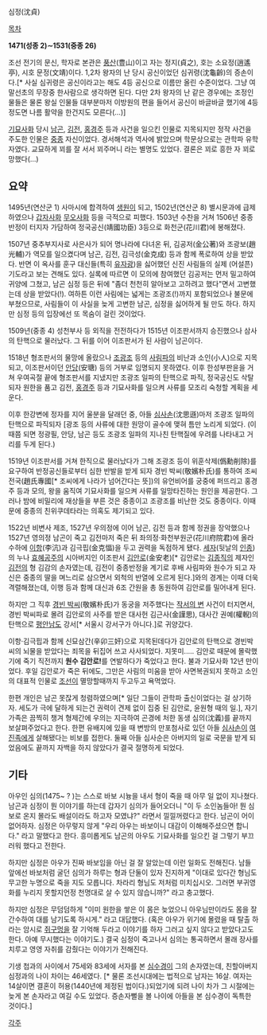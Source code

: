 심정(沈貞)

[[목차]] 

'''1471(성종 2)∼1531(중종 26)'''

조선 전기의 문신, 학자로 본관은 [[풍산]](豊山)이고 자는 정지(貞之), 호는 소요정(逍遙亭), 시호 문정(文靖)이다. 1,2차 왕자의 난 당시 공신이었던 심귀령(沈龜齡)의 증손이다.[* 사실 심귀령은 공신이라고는 해도 4등 공신으로 이름만 올린 수준이었다. 그냥 여말선초의 무장중 한사람으로 생각하면 된다. 다만 2차 왕자의 난 같은 경우에는 조정인물들은 물론 왕실 인물들 대부분마저 이방원의 편을 들어서 공신이 바글바글 했기에 4등 정도면 나름 활약을 한건지도 모른다(...)] 

[[기묘사화]] 당시 [[남곤]], [[김전]], [[홍경주]] 등과 사건을 일으킨 인물로 지목되지만 정작 사건을 주도한 인물은 [[중종]] 자신이었다. 경서해석과 역사에 밝았으며 학문상으로는 관학파 유학자였다. 교묘하게 꾀를 잘 서서 꾀주머니 라는 별명도 있었다. 결론은 꾀로 흥한 자 꾀로 망했다(...)

== 요약 ==
1495년(연산군 1) 사마시에 합격하여 [[생원]]이 되고, 1502년(연산군 8) 별시문과에 급제하였으나 [[갑자사화]] [[무오사화]] 등을 극적으로 피했다. 1503년 수찬을 거쳐 1506년 중종반정이 터지자 가담하여 정국공신(靖國功臣) 3등으로 화천군(花川君)에 봉해졌다. 

1507년 중추부지사로 사은사가 되어 명나라에 다녀온 뒤, 김공저(金公著)와 조광보(趙光輔)가 역모를 일으켰다며 남곤, 김전, 김극성(金克成) 등과 함께 폭로하여 상을 받았다. 반면 이 옥사를 훈구 대신들(특히 [[유자광]])을 싫어했던 신진 사림들의 실제 (어설픈) 기도라고 보는 견해도 있다. 실록에 따르면 이 모의에 참여했던 김공저는 먼저 밀고하여 귀양에 그쳤고, 남곤 심정 등은 뒤에 "좀더 천천히 알아보고 고하려고 했다"면서 고변했는데 상을 받았다(!). 여하튼 이런 사림에는 넓게는 조광조(!)까지 포함되었으나 불문에 부쳤으므로, 사림들이 이 사실을 늦게 고변한 남곤, 심정을 싫어하게 될 만도 하다. 하지만 심정 등의 입장에선 또 목숨이 걸린 것이었다.

1509년(중종 4) 성천부사 등 외직을 전전하다가 1515년 이조판서까지 승진했으나 삼사의 탄핵으로 물러났다. 그 뒤를 이어 이조판서가 된 사람이 남곤이다.

1518년 형조판서의 물망에 올랐으나 [[조광조]] 등의 [[사림파]]의 비난과 소인(小人)으로 지목되고, 이조판서이던 [[안당]](安瑭) 등의 거부로 임명되지 못하였다. 이후 한성부판윤을 거쳐 우여곡절 끝에 형조판서를 지냈지만 조광조 일파의 탄핵으로 파직, 정국공신도 삭탈되자 원한을 품고 김전, [[홍경주]] 등과 기묘사화를 일으켜 사류를 모조리 숙청할 계획을 세운다.

이후 한강변에 정자를 지어 울분을 달래던 중, 아들 [[심사손]](沈思遜)마저 조광조 일파의 탄핵으로 파직되자 [광조 등의 사류에 대한 원망이 골수에 맺혀 틈만 노리게 되었다. (이때쯤 되면 정광필, 안당, 남곤 등도 조광조 일파의 지나친 탄핵질에 우려를 나타내고 거리를 두게 된다.)

1519년 이조판서를 거쳐 한직으로 물러났다가 그해 조광조 등이 위훈삭제(僞勳削除)를 요구하여 반정공신들로부터 심한 반발을 받게 되자 경빈 박씨(敬嬪朴氏)를 통하여 조씨전국(趙氏專國[* 조씨에게 나라가 넘어간다는 뜻])의 유언비어를 궁중에 퍼뜨리고 홍경주 등과 모의, 왕을 움직여 기묘사화를 일으켜 사류를 일망타진하는 원인을 제공한다. 그러나 밤에 비밀리에 재상들을 부른 것은 중종이고 조광조를 비난한 것도 중종이다. 이때문에 중종의 친위쿠데타라는 의혹도 제기되고 있다.

1522년 비변사 제조, 1527년 우의정에 이어 남곤, 김전 등과 함께 정권을 장악했으나 1527년 영의정 남곤이 죽고 김전마저 죽은 뒤 좌의정·화천부원군(花川府院君)에 올라 수하에 [[이항]](李沆)과 김극핍(金克愊)을 두고 권력을 독점하게 됐다. [[세자]](뒷날의 [[인종]])의 누나 [[효혜공주]]의 시아버지인 이조판서 [[김안로]](金安老)[* 김안로는 [[김종직]]의 제자인 [[김전]]의 형 김감의 손자였는데, 김전이 중종반정을 계기로 후배 사림파와 원수가 되고 자신은 중종의 딸을 며느리로 삼으면서 외척의 반열에 오르게 된다.]와의 경계는 이때 더욱 격렬해졌는데, 이행 등과 함께 대신과 6조 간원을 총 동원하여 김안로를 밀어내게 된다.

하지만 그 직후 [[경빈 박씨]](敬嬪朴氏)가 동궁을 저주했다는 [[작서의 변]] 사건이 터지면서, 경빈 박씨파로 몰려 김안로의 사주를 받은 대사헌 김근사(金謹思), 대사간 권예(權輗)의 탄핵으로 [[평안남도]] 강서[* 서울시 강서구가 아니다.]로 귀양갔다.

이항·김극핍과 함께 신묘삼간(辛卯三奸)으로 지목된데다가 김안로의 탄핵으로 경빈박씨의 뇌물을 받았다는 죄목을 뒤집어 쓰고 사사되었다. 지못미..... 김안로 때문에 몰락했기에 죽기 직전까지 '''원수 김안로!'''를 연발하다가 죽었다고 한다. 불과 기묘사화 12년 만이었다. 후일 김안로가 죽은 뒤에도, 그만은 사림의 미움을 받아 사면복권되지 못하고 소인의 대표적 인물로 [[조선]]이 멸망할때까지 두고두고 욕먹었다.

한편 개인은 남곤 못잖게 청렴하였으며[* 일단 그들이 관학파 출신이었다는 걸 상기하자. 세도가 극에 달하게 되는건 권력이 견제 없이 집중 된 김안로, 윤원형 때의 일.], 자기 가족은 끔찍히 챙겨 형제간에 우의는 지극하여 곤경에 처한 동생 심의(沈義)를 끝까지 보살펴주었다고 한다. 한편 유배지에 있을 때 변방의 만포첨사로 있던 아들 [[심사손]]이 [[여진족]]에게 살해됐다는 비보를 접한다. 둘째 아들 심사순은 아버지의 일로 국문을 받게 되었음에도 끝까지 자백을 하지 않았다가 결국 절명하게 되었다. 

== 기타 ==
아우인 심의(1475~ ? )는 스스로 바보 시늉을 내서 형이 죽을 때 아무 일 없이 지나쳤다. 남곤과 심정이 뭔 이야기를 하는데 갑자기 심의가 들어오더니 "이 두 소인놈들아! 뭔 심보로 온지 몰라도 배설이라도 하고자 모였냐?" 라면서 낄낄꺼렸다고 한다. 남곤이 어이없어하자. 심정은 아무렇지 않게 "우리 아우는 바보이니 대감이 이해해주셨으면 합니다." 라고 말했다고 한다. 흥미롭게도 남곤의 아우도 기묘사화를 일으킨 걸 그렇기 부끄러워 했다고 전한다.

하지만 심정은 아우가 진짜 바보임을 아닌 걸 잘 알았는데 이런 일화도 전해진다. 남들 앞에선 바보처럼 굴던 심의가 하루는 형과 단둘이 있자 진지하게 "이대로 있다간 형님도 무고한 누명으로 죽을 지도 모릅니다. 차라리 형님도 저처럼 미치십시오. 그러면 부귀영화를 누리지 못할지언정 천명대로 살 수 있지 않습니까?" 라고 충고했다.

하지만 심정은 무덤덤하게 "이미 원한을 쌓은 이 몸은 늦었으니 아우님만이라도 몸을 잘 간수하여 대를 남기도록 하시게." 라고 대답했다. (혹은 아우가 위기에 몰렸을 때 탈출 하라는 암시로 [[쥐구멍]]을 잘 기억해 두라고 이야기를 하자 그러고 싶지 않다고 받았다고도 한다. 아예 무시했다는 이야기도.) 결국 심정이 죽고나서 심의는 통곡하면서 몰래 장사를 치루고 영영 자취를 감췄다는 이야기가 전해진다.

기생 첩과의 사이에서 75세와 83세에 서자를 본 [[심수경]]이 그의 손자였는데, 친할아버지 심정과의 나이 차이는 46세였다. [* 물론 조선시대에는 법적으로 남자는 16살. 여자는 14살이면 결혼이 허용(1440년에 제정된 법이다.)되었기에 되려 나이 차가 그 시절에는 늦게 본 손자라고 여길 수도 있었다. 증손자뻘을 볼 나이에 아들을 본 심수경이 독특한 것이다.]

[[각주]]

